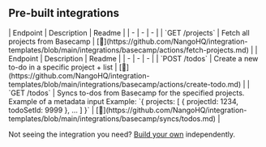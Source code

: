 
## Pre-built integrations

<AccordionGroup>


<Accordion title="Projects">
| Endpoint | Description | Readme |
| - | - | - |
| `GET /projects` | Fetch all projects from Basecamp | [🔗](https://github.com/NangoHQ/integration-templates/blob/main/integrations/basecamp/actions/fetch-projects.md) |
</Accordion>


<Accordion title="Todos">
| Endpoint | Description | Readme |
| - | - | - |
| `POST /todos` | Create a new to-do in a specific project + list | [🔗](https://github.com/NangoHQ/integration-templates/blob/main/integrations/basecamp/actions/create-todo.md) |
| `GET /todos` | Syncs to-dos from Basecamp for the specified projects. Example of a metadata input Example: `{ projects: [ { projectId: 1234, todoSetId: 9999 }, ... ] }` | [🔗](https://github.com/NangoHQ/integration-templates/blob/main/integrations/basecamp/syncs/todos.md) |
</Accordion>

</AccordionGroup>

<Tip>Not seeing the integration you need? [Build your own](https://docs.nango.dev/guides/custom-integrations/overview) independently.</Tip>
